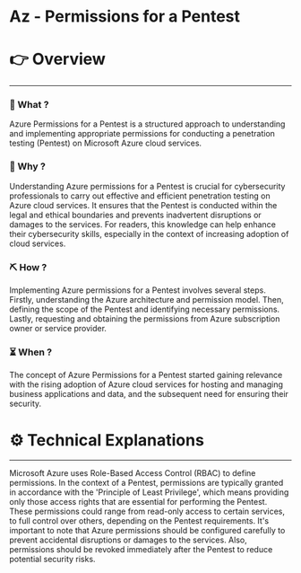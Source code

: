 # Az - Permissions for a Pentest


# 👉 Overview

---

### 👀 What ?

Azure Permissions for a Pentest is a structured approach to understanding and implementing appropriate permissions for conducting a penetration testing (Pentest) on Microsoft Azure cloud services.


### 🧐 Why ?

Understanding Azure permissions for a Pentest is crucial for cybersecurity professionals to carry out effective and efficient penetration testing on Azure cloud services. It ensures that the Pentest is conducted within the legal and ethical boundaries and prevents inadvertent disruptions or damages to the services. For readers, this knowledge can help enhance their cybersecurity skills, especially in the context of increasing adoption of cloud services.


### ⛏️ How ?

Implementing Azure permissions for a Pentest involves several steps. Firstly, understanding the Azure architecture and permission model. Then, defining the scope of the Pentest and identifying necessary permissions. Lastly, requesting and obtaining the permissions from Azure subscription owner or service provider.


### ⏳ When ?

The concept of Azure Permissions for a Pentest started gaining relevance with the rising adoption of Azure cloud services for hosting and managing business applications and data, and the subsequent need for ensuring their security.


# ⚙️ Technical Explanations

---

Microsoft Azure uses Role-Based Access Control (RBAC) to define permissions. In the context of a Pentest, permissions are typically granted in accordance with the 'Principle of Least Privilege', which means providing only those access rights that are essential for performing the Pentest. These permissions could range from read-only access to certain services, to full control over others, depending on the Pentest requirements. It's important to note that Azure permissions should be configured carefully to prevent accidental disruptions or damages to the services. Also, permissions should be revoked immediately after the Pentest to reduce potential security risks.
